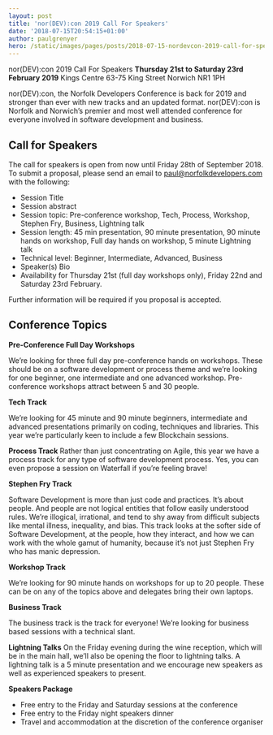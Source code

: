 ```yaml
---
layout: post
title: 'nor(DEV):con 2019 Call For Speakers'
date: '2018-07-15T20:54:15+01:00'
author: paulgrenyer
hero: /static/images/pages/posts/2018-07-15-nordevcon-2019-call-for-speakers/hero.jpg
---
```


nor(DEV):con 2019 Call For Speakers **Thursday 21st to Saturday 23rd February 2019** Kings Centre 63-75 King Street Norwich NR1 1PH

nor(DEV):con, the Norfolk Developers Conference is back for 2019 and stronger than ever with new tracks and an updated format. nor(DEV):con is Norfolk and Norwich’s premier and most well attended conference for everyone involved in software development and business.

## Call for Speakers

The call for speakers is open from now until Friday 28th of September 2018. To submit a proposal, please send an email to [paul@norfolkdevelopers.com](mailto:paul@norfolkdevelopers.com) with the following:

- Session Title
- Session abstract
- Session topic: Pre-conference workshop, Tech, Process, Workshop, Stephen Fry, Business, Lightning talk
- Session length: 45 min presentation, 90 minute presentation, 90 minute hands on workshop, Full day hands on workshop, 5 minute Lightning talk
- Technical level: Beginner, Intermediate, Advanced, Business
- Speaker(s) Bio
- Availability for Thursday 21st (full day workshops only), Friday 22nd and Saturday 23rd February.

Further information will be required if you proposal is accepted.

## Conference Topics

**Pre-Conference Full Day Workshops**

We’re looking for three full day pre-conference hands on workshops. These should be on a software development or process theme and we’re looking for one beginner, one intermediate and one advanced workshop. Pre-conference workshops attract between 5 and 30 people.

**Tech Track**

We’re looking for 45 minute and 90 minute beginners, intermediate and advanced presentations primarily on coding, techniques and libraries. This year we’re particularly keen to include a few Blockchain sessions.

**Process Track** Rather than just concentrating on Agile, this year we have a process track for any type of software development process. Yes, you can even propose a session on Waterfall if you’re feeling brave!

**Stephen Fry Track**

Software Development is more than just code and practices. It’s about people. And people are not logical entities that follow easily understood rules. We’re illogical, irrational, and tend to shy away from difficult subjects like mental illness, inequality, and bias. This track looks at the softer side of Software Development, at the people, how they interact, and how we can work with the whole gamut of humanity, because it’s not just Stephen Fry who has manic depression.

**Workshop Track**

We’re looking for 90 minute hands on workshops for up to 20 people. These can be on any of the topics above and delegates bring their own laptops.

**Business Track**

The business track is the track for everyone! We’re looking for business based sessions with a technical slant.

**Lightning Talks** On the Friday evening during the wine reception, which will be in the main hall, we’ll also be opening the floor to lightning talks. A lightning talk is a 5 minute presentation and we encourage new speakers as well as experienced speakers to present.

**Speakers Package**

- Free entry to the Friday and Saturday sessions at the conference
- Free entry to the Friday night speakers dinner
- Travel and accommodation at the discretion of the conference organiser